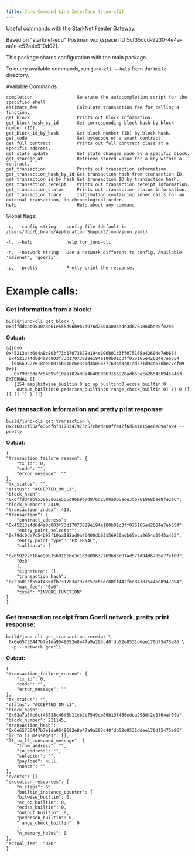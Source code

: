 ```yaml
---
title: Juno Command Line Interface (juno-cli)
---
```


Useful commands with the StarkNet Feeder Gateway. 

Based on "starknet-edu" Postman workspace [ID 5cf35dcd-9230-4e4a-aa1e-c52a4e910d02].

This package shares configuration with the main package.

To query available commands, run `juno-cli --help` from the `build` directory.

Available Commands:

    completion                 Generate the autocompletion script for the specified shell
    estimate_fee               Calculate transaction fee for calling a function.
    get_block                  Prints out block information.
    get_block_hash_by_id       Get corresponding block hash by block number (ID).
    get_block_id_by_hash       Get block number (ID) by block hash.
    get_code                   Get bytecode of a smart contract
    get_full_contract          Prints out full contract class at a specific address.
    get_state_update           Get state changes made by a specific block.
    get_storage_at             Retrieve stored value for a key within a contract.
    get_transaction            Prints out transaction information.
    get_transaction_hash_by_id Get transaction hash from transaction ID.
    get_transaction_id_by_hash Get transaction ID by transaction hash.
    get_transaction_receipt    Prints out transaction receipt information.
    get_transaction_status     Prints out transaction status information.
    get_transaction_trace      Information containing inner calls for an external transaction, in chronological order.
    help                       Help about any command


Global flags:
    
    -c, --config string    config file (default is /Users/ddp/Library/Application Support/juno/juno.yaml).
    
    -h, --help             help for juno-cli
    
    -n, --network string   Use a network different to config. Available: 'mainnet', 'goerli'.
    
    -p, --pretty           Pretty print the response.

# Example calls:

### Get information from a block:
    build/juno-cli get_block \
    0xdffdd4ab9530a3d61e555d96b9b7d976d2508a005ade3d6761868bae8fe2e6

**Output:**

    &{{0x0 0x45213a4d6d4a8c803f73d17073829e194e100b01c3ff075165e42604e7eb654
     0x45213a4d6d4a8c803f73d17073829e194e100b01c3ff075165e42604e7eb654
      [0x659227618ae90015b910c6e3c1d3a09637769bd3c01ad571d94d670be77ef09 0x0]   
       0x79dc0da7c54b95f10aa182ad0a46400db63156920adb65eca2654c0945a463 EXTERNAL [] 
       {154 map[bitwise_builtin:0 ec_op_builtin:0 ecdsa_builtin:0
        output_builtin:0 pedersen_builtin:0 range_check_builtin:0] 2} 0 [] [] [] [] } []}

### Get transaction information and pretty print response:
    build/juno-cli get_transaction \
    0x21601cf55af436dfb73178347973c57cbedc80ff442f6d841815446e8947a94 --pretty

**Output:**

    {
    "transaction_failure_reason": {
        "tx_id": 0,
        "code": "",
        "error_message": ""
    },
    "tx_status": "",
    "status": "ACCEPTED_ON_L1",
    "block_hash": "0xdffdd4ab9530a3d61e555d96b9b7d976d2508a005ade3d6761868bae8fe2e6",
    "block_number": 2419,
    "transaction_index": 415,
    "transaction": {
        "contract_address": "0x45213a4d6d4a8c803f73d17073829e194e100b01c3ff075165e42604e7eb654",
        "entry_point_selector": "0x79dc0da7c54b95f10aa182ad0a46400db63156920adb65eca2654c0945a463",
        "entry_point_type": "EXTERNAL",
        "calldata": [
        "0x659227618ae90015b910c6e3c1d3a09637769bd3c01ad571d94d670be77ef09",
        "0x0"
        ],
        "signature": [],
        "transaction_hash": "0x21601cf55af436dfb73178347973c57cbedc80ff442f6d841815446e8947a94",
        "max_fee": "0x0",
        "type": "INVOKE_FUNCTION"
    }
    }

### Get transaction receipt from Goerli network, pretty print response:
    build/juno-cli get_transaction_receipt \
     0x6e65736447b7e1da9549692e8e47a9a293c40fdb52e8531ddee170df5475e86 \
      -p --network goerli

**Output:**

    {
    "transaction_failure_reason": {
        "tx_id": 0,
        "code": "",
        "error_message": ""
    },
    "tx_status": "",
    "status": "ACCEPTED_ON_L1",
    "block_hash": "0x63a7a5fe0cf46533c46f6b11eb2b7549db80b19f436edea298df2c0f64af09b",
    "block_number": 221145,
    "transaction_hash": "0x6e65736447b7e1da9549692e8e47a9a293c40fdb52e8531ddee170df5475e86",
    "l2_to_l1_messages": [],
    "l1_to_l2_consumed_message": {
        "from_address": "",
        "to_address": "",
        "selector": "",
        "payload": null,
        "nonce": ""
    },
    "events": [],
    "execution_resources": {
        "n_steps": 65,
        "builtin_instance_counter": {
        "bitwise_builtin": 0,
        "ec_op_builtin": 0,
        "ecdsa_builtin": 0,
        "output_builtin": 0,
        "pedersen_builtin": 0,
        "range_check_builtin": 0
        },
        "n_memory_holes": 0
    },
    "actual_fee": "0x0"
    }
